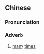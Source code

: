==Chinese==
{{zh-forms}}

===Pronunciation===
{{zh-pron
|m=duōcéng
|cat=adv
}}

===Adverb===
{{zh-adv}}

# {{lb|zh|literary}} [[many]] [[time]]s